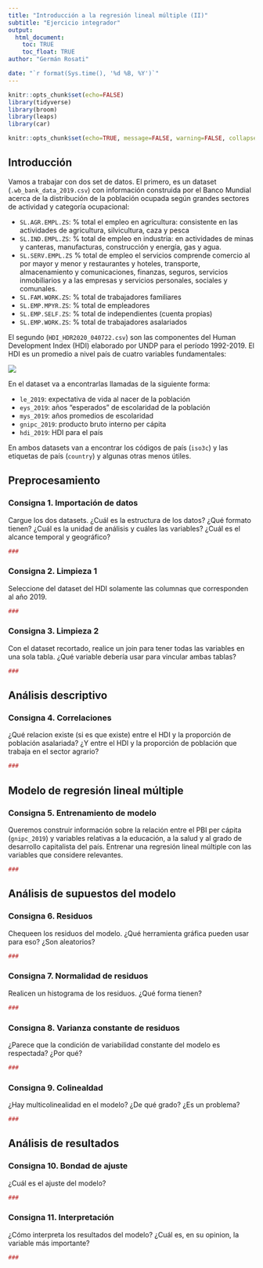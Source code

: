 ```yaml
---
title: "Introducción a la regresión lineal múltiple (II)"
subtitle: "Ejercicio integrador"
output: 
  html_document:
    toc: TRUE
    toc_float: TRUE
author: "Germán Rosati"

date: "`r format(Sys.time(), '%d %B, %Y')`"
---
```


```r
knitr::opts_chunk$set(echo=FALSE)
library(tidyverse)
library(broom)
library(leaps)
library(car)
```

```r
knitr::opts_chunk$set(echo=TRUE, message=FALSE, warning=FALSE, collapse=TRUE, highlight=TRUE, paged.print=FALSE, prompt=TRUE, strip.white=FALSE, tidy = TRUE)
```

## Introducción
Vamos a trabajar con dos set de datos. El primero, es un dataset (`.wb_bank_data_2019.csv`) con información construida por el Banco Mundial acerca de la distribución de la población ocupada según grandes sectores de actividad y categoría ocupacional:

- `SL.AGR.EMPL.ZS`: % total el empleo en agricultura: consistente en las actividades de agricultura, silvicultura, caza y pesca  
- `SL.IND.EMPL.ZS`: % total de empleo en industria:  en actividades de minas y canteras, manufacturas, construcción y energía, gas y agua.
- `SL.SERV.EMPL.ZS` % total de empleo el servicios comprende comercio al por mayor y menor y restaurantes y hoteles, transporte, almacenamiento y comunicaciones, finanzas, seguros, servicios inmobiliarios y a las empresas y servicios personales, sociales y comunales.
- `SL.FAM.WORK.ZS`: % total de trabajadores familiares
- `SL.EMP.MPYR.ZS`: % total de empleadores  
- `SL.EMP.SELF.ZS`: % total de independientes (cuenta propias)
- `SL.EMP.WORK.ZS`: % total de trabajadores asalariados


El segundo (`HDI_HDR2020_040722.csv`) son las componentes del Human Development Index (HDI) elaborado por UNDP para el período 1992-2019. El HDI es un promedio a nivel país de cuatro variables fundamentales:

![](./imgs/hdiRoadMap.png)

En el dataset va a encontrarlas llamadas de la siguiente forma:

- `le_2019`: expectativa de vida al nacer de la población
- `eys_2019`: años "esperados" de escolaridad de la población
- `mys_2019`: años promedios de escolaridad
- `gnipc_2019`: producto bruto interno per cápita
- `hdi_2019`: HDI para el país

En ambos datasets van a encontrar los códigos de país (`iso3c`) y las etiquetas de país (`country`) y algunas otras menos útiles.

## Preprocesamiento
### Consigna 1. Importación de datos
Cargue los dos datasets. ¿Cuál es la estructura de los datos? ¿Qué formato tienen? ¿Cuál es la unidad de análisis y cuáles las variables? ¿Cuál es el alcance temporal y geográfico?
```r
###
```

### Consigna 2. Limpieza 1
Seleccione del dataset del HDI solamente las columnas que corresponden al año 2019.
```r
###
```

### Consigna 3. Limpieza 2
Con el dataset recortado, realice un join para tener todas las variables en una sola tabla. ¿Qué variable debería usar para vincular ambas tablas?
```r
###
```

## Análisis descriptivo
### Consigna 4. Correlaciones
¿Qué relacion existe (si es que existe) entre el HDI y la proporción de población asalariada? ¿Y entre el HDI y la proporción de población que trabaja en el sector agrario?
```r
###
```


## Modelo de regresión lineal múltiple
### Consigna 5. Entrenamiento de modelo
Queremos construir información sobre la relación entre el PBI per cápita (`gnipc_2019`) y variables relativas a la educación, a la salud y al grado de desarrollo capitalista del país. Entrenar una regresión lineal múltiple con las variables que considere relevantes. 
```r
###
```


## Análisis de supuestos del modelo
### Consigna 6. Residuos
Chequeen los residuos del modelo. ¿Qué herramienta gráfica pueden usar para eso? ¿Son aleatorios?
```r
###
```

### Consigna 7. Normalidad de residuos
Realicen un histograma de los residuos. ¿Qué forma tienen?
```r
###
```

### Consigna 8. Varianza constante de residuos
¿Parece que la condición de variabilidad constante del modelo es respectada? ¿Por qué?
```r
###
```

### Consigna 9. Colinealdad
¿Hay multicolinealidad en el modelo? ¿De qué grado? ¿Es un problema?
```r
###
```


## Análisis de resultados
### Consigna 10. Bondad de ajuste
¿Cuál es el ajuste del modelo?
```r
###
```

### Consigna 11. Interpretación
¿Cómo interpreta los resultados del modelo? ¿Cuál es, en su opinion, la variable más importante? 
```r
###
```

